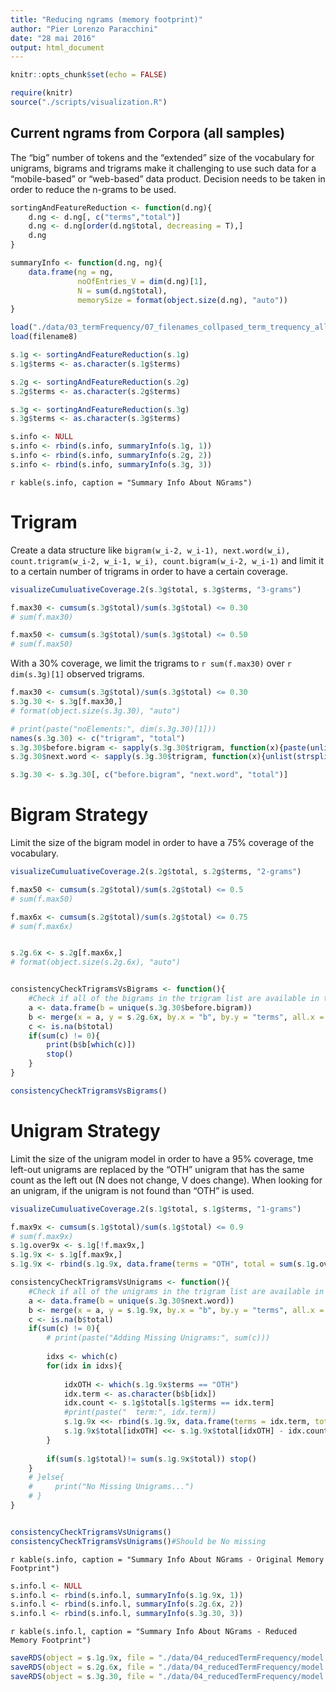 ```yaml
---
title: "Reducing ngrams (memory footprint)"
author: "Pier Lorenzo Paracchini"
date: "28 mai 2016"
output: html_document
---
```


```r
knitr::opts_chunk$set(echo = FALSE)

require(knitr)
source("./scripts/visualization.R")
```

## Current ngrams from Corpora (all samples)

The "big" number of tokens and the "extended" size of the vocabulary for unigrams, bigrams and trigrams make it challenging to use such data for a "mobile-based" or "web-based" data product. Decision needs to be taken in order to reduce the n-grams to be used. 

```r
sortingAndFeatureReduction <- function(d.ng){
    d.ng <- d.ng[, c("terms","total")]
    d.ng <- d.ng[order(d.ng$total, decreasing = T),]
    d.ng
}

summaryInfo <- function(d.ng, ng){
    data.frame(ng = ng, 
               noOfEntries_V = dim(d.ng)[1], 
               N = sum(d.ng$total), 
               memorySize = format(object.size(d.ng), "auto"))
}

load("./data/03_termFrequency/07_filenames_collpased_term_trequency_allSample.rdata")
load(filename8)

s.1g <- sortingAndFeatureReduction(s.1g)
s.1g$terms <- as.character(s.1g$terms)

s.2g <- sortingAndFeatureReduction(s.2g)
s.2g$terms <- as.character(s.2g$terms)

s.3g <- sortingAndFeatureReduction(s.3g)
s.3g$terms <- as.character(s.3g$terms)

s.info <- NULL
s.info <- rbind(s.info, summaryInfo(s.1g, 1))
s.info <- rbind(s.info, summaryInfo(s.2g, 2))
s.info <- rbind(s.info, summaryInfo(s.3g, 3))
```


`r kable(s.info, caption = "Summary Info About NGrams")`

# Trigram

Create a data structure like `bigram(w_i-2, w_i-1), next.word(w_i), count.trigram(w_i-2, w_i-1, w_i), count.bigram(w_i-2, w_i-1)` and limit it to a certain number of trigrams in order to have a certain coverage. 

```r
visualizeCumuluativeCoverage.2(s.3g$total, s.3g$terms, "3-grams")

f.max30 <- cumsum(s.3g$total)/sum(s.3g$total) <= 0.30
# sum(f.max30)

f.max50 <- cumsum(s.3g$total)/sum(s.3g$total) <= 0.50
# sum(f.max50)
```

With a 30% coverage, we limit the trigrams to `r sum(f.max30)` over `r dim(s.3g)[1]` observed trigrams. 

```r
f.max30 <- cumsum(s.3g$total)/sum(s.3g$total) <= 0.30
s.3g.30 <- s.3g[f.max30,] 
# format(object.size(s.3g.30), "auto")
```

```r
# print(paste("noElements:", dim(s.3g.30)[1]))
names(s.3g.30) <- c("trigram", "total")
s.3g.30$before.bigram <- sapply(s.3g.30$trigram, function(x){paste(unlist(strsplit(x, split = " "))[1:2], collapse = " ")})
s.3g.30$next.word <- sapply(s.3g.30$trigram, function(x){unlist(strsplit(x, split = " "))[3]})

s.3g.30 <- s.3g.30[, c("before.bigram", "next.word", "total")]

```

# Bigram Strategy

Limit the size of the bigram model in order to have a 75% coverage of the vocabulary.

```r
visualizeCumuluativeCoverage.2(s.2g$total, s.2g$terms, "2-grams")

f.max50 <- cumsum(s.2g$total)/sum(s.2g$total) <= 0.5
# sum(f.max50)

f.max6x <- cumsum(s.2g$total)/sum(s.2g$total) <= 0.75
# sum(f.max6x)


s.2g.6x <- s.2g[f.max6x,] 
# format(object.size(s.2g.6x), "auto")


consistencyCheckTrigramsVsBigrams <- function(){
    #Check if all of the bigrams in the trigram list are available in the list of bigrams simpified
    a <- data.frame(b = unique(s.3g.30$before.bigram))
    b <- merge(x = a, y = s.2g.6x, by.x = "b", by.y = "terms", all.x = T)
    c <- is.na(b$total)
    if(sum(c) != 0){
        print(b$b[which(c)])
        stop()  
    }     
}

consistencyCheckTrigramsVsBigrams()
```

# Unigram Strategy

Limit the size of the unigram model in order to have a 95% coverage, tme left-out unigrams are replaced by the "OTH" unigram that has the same count as the left out (N does not change, V does change). When looking for an unigram, if the unigram is not found than "OTH" is used.

```r
visualizeCumuluativeCoverage.2(s.1g$total, s.1g$terms, "1-grams")

f.max9x <- cumsum(s.1g$total)/sum(s.1g$total) <= 0.9
# sum(f.max9x)
s.1g.over9x <- s.1g[!f.max9x,] 
s.1g.9x <- s.1g[f.max9x,] 
s.1g.9x <- rbind(s.1g.9x, data.frame(terms = "OTH", total = sum(s.1g.over9x$total)))

consistencyCheckTrigramsVsUnigrams <- function(){
    #Check if all of the unigrams in the trigram list are available in the list of unigrams simpified
    a <- data.frame(b = unique(s.3g.30$next.word))
    b <- merge(x = a, y = s.1g.9x, by.x = "b", by.y = "terms", all.x = T)
    c <- is.na(b$total)
    if(sum(c) != 0){
        # print(paste("Adding Missing Unigrams:", sum(c)))
        
        idxs <- which(c)
        for(idx in idxs){
            
            idxOTH <- which(s.1g.9x$terms == "OTH")
            idx.term <- as.character(b$b[idx])
            idx.count <- s.1g$total[s.1g$terms == idx.term]
            #print(paste("  term:", idx.term))
            s.1g.9x <<- rbind(s.1g.9x, data.frame(terms = idx.term, total = idx.count))
            s.1g.9x$total[idxOTH] <<- s.1g.9x$total[idxOTH] - idx.count 
        }
        
        if(sum(s.1g$total)!= sum(s.1g.9x$total)) stop()
    }        
    # }else{
    #     print("No Missing Unigrams...")
    # }     
}


consistencyCheckTrigramsVsUnigrams()
consistencyCheckTrigramsVsUnigrams()#Should be No missing 
```

`r kable(s.info, caption = "Summary Info About NGrams - Original Memory Footprint")`

```r
s.info.l <- NULL
s.info.l <- rbind(s.info.l, summaryInfo(s.1g.9x, 1))
s.info.l <- rbind(s.info.l, summaryInfo(s.2g.6x, 2))
s.info.l <- rbind(s.info.l, summaryInfo(s.3g.30, 3))
```


`r kable(s.info.l, caption = "Summary Info About NGrams - Reduced Memory Footprint")`


```r
saveRDS(object = s.1g.9x, file = "./data/04_reducedTermFrequency/model.1g.rds")
saveRDS(object = s.2g.6x, file = "./data/04_reducedTermFrequency/model.2g.rds")
saveRDS(object = s.3g.30, file = "./data/04_reducedTermFrequency/model.3g.rds")
```

